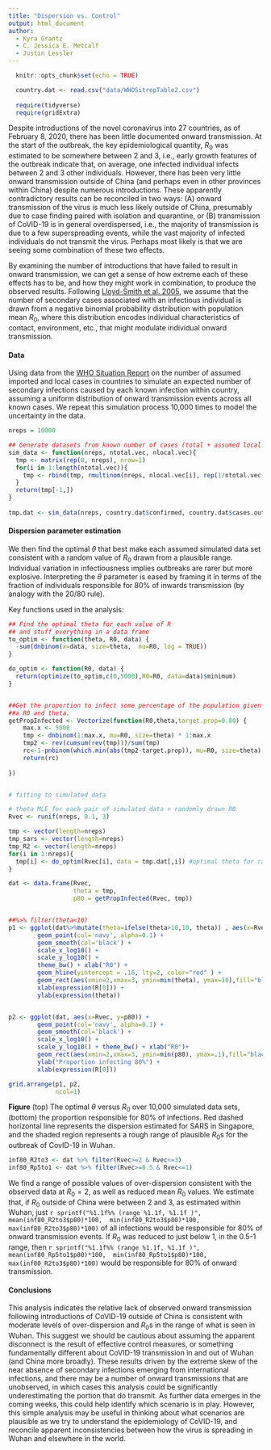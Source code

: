 ```yaml
---
title: "Dispersion vs. Control"
output: html_document
author:
  - Kyra Grantz
  - C. Jessica E. Metcalf
  - Justin Lessler
---
```


```r
  knitr::opts_chunk$set(echo = TRUE)

  country.dat <- read.csv("data/WHOSitrepTable2.csv")
  
  require(tidyverse)
  require(gridExtra)

```


Despite introductions of the novel coronavirus into 27 countries, as of February 8, 2020, there has been little documented onward transmission. At the start of the outbreak, the key epidemiological quantity, $R_0$ was estimated to be somewhere between 2 and 3, i.e., early growth features of the outbreak indicate that, on average, one infected individual infects between 2 and 3 other individuals. However, there has been very little onward transmission outside of China (and perhaps even in other provinces within China) despite numerous introductions. These apparently contradictory results can be reconciled in two ways: (A) onward transmission of the virus is much less likely outside of China, presumably due to case finding paired with isolation and quarantine, or (B) transmission of CoVID-19 is in general overdispersed, i.e., the majority of transmission is due to a few superspreading events, while the vast majority of infected individuals do not transmit the virus. Perhaps most likely is that we are seeing some combination of these two effects. 

By examining the number of introductions that have failed to result in onward transmission, we can get a sense of how extreme each of these effects has to be, and how they might work in combination, to produce the observed results.  Following [Lloyd-Smith et al. 2005](https://www.nature.com/articles/nature04153), we assume that the number of secondary cases associated with an infectious individual is drawn from a negative binomial probability distribution with population mean $R_0$, where this distribution encodes individual characteristics of contact, environment, etc., that might modulate individual onward transmission. 

#### Data

Using data from the [WHO Situation Report](https://www.who.int/emergencies/diseases/novel-coronavirus-2019/situation-reports) on the number of assumed imported and local cases in countries to simulate an expected number of secondary infections caused by each known infection within country, assuming a uniform distribution of onward transmission events across all known cases. We repeat this simulation process 10,000 times to model the uncertainty in the data.

```r
nreps = 10000

## Generate datasets from known number of cases (total + assumed local transmission in each country)
sim_data <- function(nreps, ntotal.vec, nlocal.vec){
  tmp <- matrix(rep(0, nreps), nrow=1)
  for(i in 1:length(ntotal.vec)){
    tmp <- rbind(tmp, rmultinom(nreps, nlocal.vec[i], rep(1/ntotal.vec[i], ntotal.vec[i])))
  }
  return(tmp[-1,])
}
 
tmp.dat <- sim_data(nreps, country.dat$confirmed, country.dat$cases.outside)

```



#### Dispersion parameter estimation

We then find the optimal $\theta$ that best make each assumed simulated data set consistent with a random value of $R_0$ drawn from a plausible range. Individual variation in infectiousness implies outbreaks are rarer but more explosive. Interpreting the $\theta$ parameter is eased by framing it in terms of the fraction of individuals responsible for 80\% of inwards transmission (by analogy with the 20/80 rule). 

Key functions used in the analysis:

```r

## Find the optimal theta for each value of R
## and stuff everything in a data frame
to_optim <- function(theta, R0, data) {
  -sum(dnbinom(x=data, size=theta,  mu=R0, log = TRUE))
}

do_optim <- function(R0, data) {
  return(optimize(to_optim,c(0,5000),R0=R0, data=data)$minimum)
}


##Get the proportion to infect some percentage of the population given
##a R0 and theta.
getPropInfected <- Vectorize(function(R0,theta,target.prop=0.80) {
    max.x <- 5000
    tmp <- dnbinom(1:max.x, mu=R0, size=theta) * 1:max.x
    tmp2 <- rev(cumsum(rev(tmp)))/sum(tmp)
    rc<-1-pnbinom(which.min(abs(tmp2-target.prop)), mu=R0, size=theta)
    return(rc)
  
})



```


```r

# fitting to simulated data

# theta MLE for each pair of simulated data + randomly drawn R0
Rvec <- runif(nreps, 0.1, 3)

tmp <- vector(length=nreps)
tmp_sars <- vector(length=nreps)
tmp_R2 <- vector(length=nreps)
for(i in 1:nreps){
  tmp[i] <- do_optim(Rvec[i], data = tmp.dat[,i]) #optimal theta for random R
}

dat <- data.frame(Rvec, 
                  theta = tmp, 
                  p80 = getPropInfected(Rvec, tmp))


##%>% filter(theta<10)
p1 <- ggplot(dat%>%mutate(theta=ifelse(theta>10,10, theta)) , aes(x=Rvec, y=theta)) +
        geom_point(col='navy', alpha=0.1) +
        geom_smooth(col='black') +
        scale_x_log10() +
        scale_y_log10() +
        theme_bw() + xlab("R0") +
        geom_hline(yintercept = .16, lty=2, color="red" ) +
        geom_rect(aes(xmin=2,xmax=3, ymin=min(theta), ymax=10),fill="black", alpha=.002) +
        xlab(expression(R[0])) +
        ylab(expression(theta))


p2 <- ggplot(dat, aes(x=Rvec, y=p80)) +
        geom_point(col='navy', alpha=0.1) +
        geom_smooth(col='black') +
        scale_x_log10() +
        scale_y_log10() + theme_bw() + xlab("R0")+
        geom_rect(aes(xmin=2,xmax=3, ymin=min(p80), ymax=.1),fill="black", alpha=.002) +
        ylab("Proportion infecting 80%") +
        xlab(expression(R[0]))

grid.arrange(p1, p2,
             ncol=1)
```

**Figure** (top) The optimal $\theta$ versus $R_0$ over 10,000 simulated data sets, (bottom) the 
proportion responsible for 80% of infections. Red dashed  horizontal line represents the dispersion
estimated for SARS in Singapore, and the shaded region represents a rough range of plausible
$R_0$s for the outbreak of CovID-19 in Wuhan.

```r

inf80_R2to3 <- dat %>% filter(Rvec>=2 & Rvec<=3) 
inf80_Rp5to1 <- dat %>% filter(Rvec>=0.5 & Rvec<=1) 

```

We find a range of possible values of over-dispersion consistent with the observed data at $R_0 = 2$, as well as reduced mean $R_0$ values. We estimate that, if $R_0$ outside of China were between 2 and 3, as estimated within Wuhan, just 
`r sprintf("%1.1f%% (range %1.1f, %1.1f )", mean(inf80_R2to3$p80)*100,  min(inf80_R2to3$p80)*100,  max(inf80_R2to3$p80)*100)` 
 of all infections would be responsible for 80% of onward transmission
 events. If $R_0$ was reduced to just below 1, in the 0.5-1 range, then
 `r sprintf("%1.1f%% (range %1.1f, %1.1f )", mean(inf80_Rp5to1$p80)*100,  min(inf80_Rp5to1$p80)*100,  max(inf80_R2to3$p80)*100)` 
 would be responsible for 80% of onward transmission. 

#### Conclusions
This analysis indicates  the relative lack of observed onward transmission following introductions of CoVID-19 outside of China is consistent with moderate levels of over-dispersion and $R_0$s in the range of what is seen in Wuhan. This suggest we should be cautious about
assuming the apparent disconnect is the result of effective control
measures, or something fundamentally different about
CoVID-19 transmission in and out of Wuhan (and China more broadly).
These results driven by the extreme skew of the near absence of secondary infections emerging from international infections, and there 
may be a number of onward transmissions that are unobserved, in which
cases this analysis could be significantly underestimating the portion
that do transmit. As further data emerges in the coming weeks, this could help identify which scenario is in play. However, this simple analysis may be useful in thinking about what scenarios are plausible as we try to understand the epidemiology of CoVID-19, and reconcile apparent inconsistencies between how the virus is spreading in Wuhan and elsewhere in the world. 


